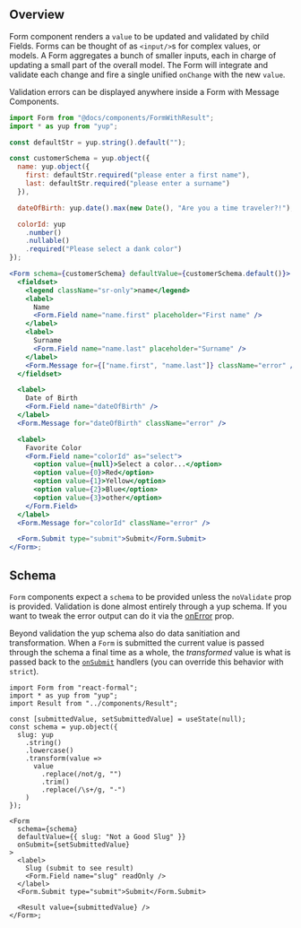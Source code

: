 ## Overview

Form component renders a `value` to be updated and validated by child Fields.
Forms can be thought of as `<input/>`s for complex values, or models. A Form aggregates
a bunch of smaller inputs, each in charge of updating a small part of the overall model.
The Form will integrate and validate each change and fire a single unified `onChange` with the new `value`.

Validation errors can be displayed anywhere inside a Form with Message Components.

```jsx
import Form from "@docs/components/FormWithResult";
import * as yup from "yup";

const defaultStr = yup.string().default("");

const customerSchema = yup.object({
  name: yup.object({
    first: defaultStr.required("please enter a first name"),
    last: defaultStr.required("please enter a surname")
  }),

  dateOfBirth: yup.date().max(new Date(), "Are you a time traveler?!"),

  colorId: yup
    .number()
    .nullable()
    .required("Please select a dank color")
});

<Form schema={customerSchema} defaultValue={customerSchema.default()}>
  <fieldset>
    <legend className="sr-only">name</legend>
    <label>
      Name
      <Form.Field name="name.first" placeholder="First name" />
    </label>
    <label>
      Surname
      <Form.Field name="name.last" placeholder="Surname" />
    </label>
    <Form.Message for={["name.first", "name.last"]} className="error" />
  </fieldset>

  <label>
    Date of Birth
    <Form.Field name="dateOfBirth" />
  </label>
  <Form.Message for="dateOfBirth" className="error" />

  <label>
    Favorite Color
    <Form.Field name="colorId" as="select">
      <option value={null}>Select a color...</option>
      <option value={0}>Red</option>
      <option value={1}>Yellow</option>
      <option value={2}>Blue</option>
      <option value={3}>other</option>
    </Form.Field>
  </label>
  <Form.Message for="colorId" className="error" />

  <Form.Submit type="submit">Submit</Form.Submit>
</Form>;
```

## Schema

`Form` components expect a `schema` to be provided unless the `noValidate` prop
is provided. Validation is done almost entirely through a yup schema. If you want to
tweak the error output can do it via the [onError](#onError) prop.

Beyond validation the yup schema also do data sanitiation and transformation.
When a `Form` is submitted the current value is passed through
the schema a final time as a whole, the _transformed_ value is what is passed back
to the [`onSubmit`](#onSubmit) handlers (you can override this behavior with `strict`).

```tsx renderAsComponent
import Form from "react-formal";
import * as yup from "yup";
import Result from "../components/Result";

const [submittedValue, setSubmittedValue] = useState(null);
const schema = yup.object({
  slug: yup
    .string()
    .lowercase()
    .transform(value =>
      value
        .replace(/not/g, "")
        .trim()
        .replace(/\s+/g, "-")
    )
});

<Form
  schema={schema}
  defaultValue={{ slug: "Not a Good Slug" }}
  onSubmit={setSubmittedValue}
>
  <label>
    Slug (submit to see result)
    <Form.Field name="slug" readOnly />
  </label>
  <Form.Submit type="submit">Submit</Form.Submit>

  <Result value={submittedValue} />
</Form>;
```
